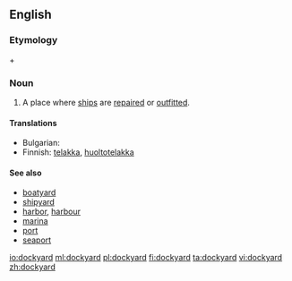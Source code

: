 ==English==

===Etymology===
{{term|dock}} + {{term|yard}}

===Noun===
{{en-noun}}

#A place where [[ship]]s are [[repair|repaired]] or [[outfit|outfitted]].

====Translations====
{{trans-top|ship repair place}}
* Bulgarian: {{t|bg|корабостроителница|f|sc=Cyrl}}
*Finnish: [[telakka]], [[huoltotelakka]]
{{trans-mid}}
{{trans-bottom}}

====See also====
*[[boatyard]]
*[[shipyard]]
*[[harbor]], [[harbour]]
*[[marina]]
*[[port]]
*[[seaport]]

[[io:dockyard]]
[[ml:dockyard]]
[[pl:dockyard]]
[[fi:dockyard]]
[[ta:dockyard]]
[[vi:dockyard]]
[[zh:dockyard]]